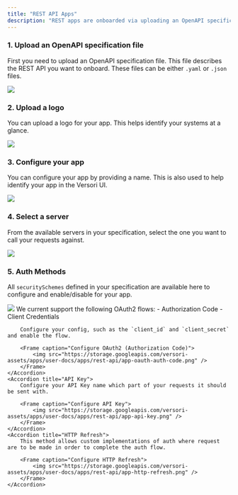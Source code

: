 ```yaml
---
title: "REST API Apps"
description: "REST apps are onboarded via uploading an OpenAPI specification file."
---
```


### 1. Upload an OpenAPI specification file

First you need to upload an OpenAPI specification file. This file describes the REST API you want to onboard. These files can be either `.yaml` or `.json` files.

<Frame caption="Either upload a spec, or provide a hosted url and we can fetch it">
  <img src="https://storage.googleapis.com/versori-assets/apps/user-docs/apps/rest-api/rest-upload-specification.png" />
</Frame>

### 2. Upload a logo

You can upload a logo for your app. This helps identify your systems at a glance.

<Frame caption="Upload a logo for your app">
  <img src="https://storage.googleapis.com/versori-assets/apps/user-docs/apps/rest-api/app-image-upload.png" />
</Frame>

### 3. Configure your app

You can configure your app by providing a name. This is also used to help identify your app in the Versori UI.

<Frame caption="Configure your app">
  <img src="https://storage.googleapis.com/versori-assets/apps/user-docs/apps/rest-api/app-name.png" />
</Frame>

### 4. Select a server

From the available servers in your specification, select the one you want to call your requests against.

<Frame caption="Select a server">
  <img src="https://storage.googleapis.com/versori-assets/apps/user-docs/apps/rest-api/app-server-select.png" />
</Frame>

### 5. Auth Methods

All `securitySchemes` defined in your specification are available here to configure and enable/disable for your app.

<Frame caption="Configure Auth Methods">
  <img src="https://storage.googleapis.com/versori-assets/apps/user-docs/apps/rest-api/app-auth-methods.png" />
</Frame>

<AccordionGroup>
    <Accordion title="OAuth2">
        We current support the following OAuth2 flows:
        - Authorization Code
        - Client Credentials

        Configure your config, such as the `client_id` and `client_secret` and enable the flow.

        <Frame caption="Configure OAuth2 (Authorization Code)">
            <img src="https://storage.googleapis.com/versori-assets/apps/user-docs/apps/rest-api/app-oauth-auth-code.png" />
        </Frame>
    </Accordion>
    <Accordion title="API Key">
        Configure your API Key name which part of your requests it should be sent with.

        <Frame caption="Configure API Key">
            <img src="https://storage.googleapis.com/versori-assets/apps/user-docs/apps/rest-api/app-api-key.png" />
        </Frame>
    </Accordion>
    <Accordion title="HTTP Refresh">
        This method allows custom implementations of auth where request are to be made in order to complete the auth flow.

        <Frame caption="Configure HTTP Refresh">
            <img src="https://storage.googleapis.com/versori-assets/apps/user-docs/apps/rest-api/app-http-refresh.png" />
        </Frame>
    </Accordion>

</AccordionGroup>
